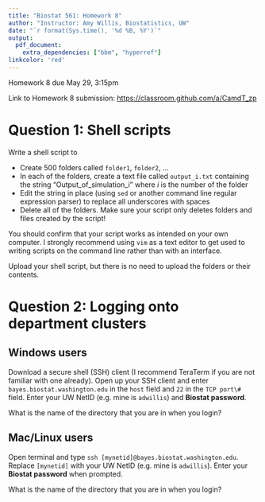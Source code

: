 ```yaml
---
title: "Biostat 561: Homework 8"
author: "Instructor: Amy Willis, Biostatistics, UW"
date: "`r format(Sys.time(), '%d %B, %Y')`"
output:
  pdf_document:
    extra_dependencies: ["bbm", "hyperref"]
linkcolor: 'red'
---
```


Homework 8 due May 29, 3:15pm

Link to Homework 8 submission: [https://classroom.github.com/a/CamdT_zp](https://classroom.github.com/a/CamdT_zp)

# Question 1: Shell scripts

Write a shell script to

- Create 500 folders called `folder1`, `folder2`, ...
- In each of the folders, create a text file called `output_i.txt` containing the string "Output_of_simulation_i" where $i$ is the number of the folder
- Edit the string in place (using `sed` or another command line regular expression parser) to replace all underscores with spaces
- Delete all of the folders. Make sure your script only deletes folders and files created by the script!

You should confirm that your script works as intended on your own computer. I strongly recommend using `vim` as a text editor to get used to writing scripts on the command line rather than with an interface.

Upload your shell script, but there is no need to upload the folders or their contents.

# Question 2: Logging onto department clusters

## Windows users

Download a secure shell (SSH) client (I recommend TeraTerm if you are not familiar with one already). Open up your SSH client and enter `bayes.biostat.washington.edu` in the   `host` field and `22` in the `TCP port\#` field. Enter your UW NetID (e.g. mine is `adwillis`) and **Biostat password**.

What is the name of the directory that you are in when you login?

## Mac/Linux users

Open terminal and type `ssh [mynetid]@bayes.biostat.washington.edu`. Replace `[mynetid]` with your UW NetID (e.g. mine is `adwillis`). Enter your **Biostat password** when prompted.

What is the name of the directory that you are in when you login?
